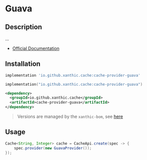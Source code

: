 
# Guava

## Description

...

- [Official Documentation](https://github.com/google/guava/wiki/CachesExplained)

## Installation

<Tabs groupId="dependency">
<TabItem value="gradle-groovy" label="Gradle - Groovy">

```groovy
implementation 'io.github.xanthic.cache:cache-provider-guava'
```

</TabItem>
<TabItem value="gradle-kotlin" label="Gradle - Kotlin DSL">

```kotlin
implementation("io.github.xanthic.cache:cache-provider-guava")
```

</TabItem>
<TabItem value="maven" label="Maven">

```xml
<dependency>
  <groupId>io.github.xanthic.cache</groupId>
  <artifactId>cache-provider-guava</artifactId>
</dependency>
```

</TabItem>
</Tabs>

> Versions are managed by the `xanthic-bom`, see [here](../getting-started/installation)

## Usage

```java
Cache<String, Integer> cache = CacheApi.create(spec -> {
    spec.provider(new GuavaProvider());
});
```

